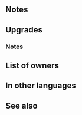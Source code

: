 {{Weapon Infobox
|tagid=SID_美僧の戦斧
|intID=2849
|userVersion1=Weapon
|userVersion2=Gleam
|exclusive=1
|weaponType=Axe
|cost=400
|might=16
|range=1
|effect=If unit initiates combat or is within 2 spaces of an ally, inflicts Atk/Spd/Def-4 on foe during combat and unit deals +7 damage.
|statModifiers=0,16,0,0,0
|required=-
|refinePaths=default
|refineSP=400
|refineMedals=500
|refineDews=200
|tagidExtraSkill1=一
|effectSkill1=At start of combat, if unit's HP ≥ 25%, inflicts Atk/Spd/Def-4 on foe during combat and restores 7 HP to unit and allies within 2 spaces after combat.
|iconSkill1=Inviolable Axe W.png
|properties=
}}
==Notes==
{{IfUnitInitiates}}
{{Combat reductions}}
{{FixedDamage|7}}
==Upgrades==
{{Weapon Upgrade List}}
===Notes===
{{After combat healing|allies=1}}
==List of owners==
{{Skill Hero List}}
==In other languages==
{{OtherLanguages
|japanese=美僧の戦斧
|german=Unantastbare Axt
|spanishEU=Hacha inalterable
|spanishLA=Hacha inalterable
|french=Hache inaltérable
|italian=Ascia intoccabile
|chineseTW=美僧的戰斧
|portuguese=Machado imutável
}}
==See also==
{{See also skills|cond=Description LIKE '%inflicts Atk/Spd/Def-%during combat%' OR Description LIKE '%restores%HP%unit%after combat%' AND Description NOT LIKE '%holder%' AND Description NOT LIKE '%deals%damage%after combat%' OR Description LIKE '%restores%HP%allies%after combat%' OR Description LIKE '%after combat%restores%HP%allies%' AND Description NOT LIKE '%elixir%'|columns=3}}
{{Weapons Navbox}}